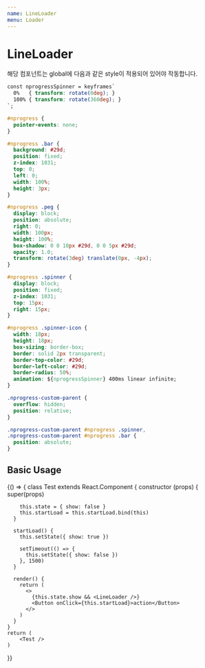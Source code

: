```yaml
---
name: LineLoader
menu: Loader
---
```



# LineLoader

<Props of={LineLoader} />

해당 컴포넌트는 global에 다음과 같은 style이 적용되어 있어야 작동합니다.
```css
const nprogressSpinner = keyframes`
  0%   { transform: rotate(0deg); }
  100% { transform: rotate(360deg); }
`;

#nprogress {
  pointer-events: none;
}

#nprogress .bar {
  background: #29d;
  position: fixed;
  z-index: 1031;
  top: 0;
  left: 0;
  width: 100%;
  height: 3px;
}

#nprogress .peg {
  display: block;
  position: absolute;
  right: 0;
  width: 100px;
  height: 100%;
  box-shadow: 0 0 10px #29d, 0 0 5px #29d;
  opacity: 1.0;
  transform: rotate(3deg) translate(0px, -4px);
}

#nprogress .spinner {
  display: block;
  position: fixed;
  z-index: 1031;
  top: 15px;
  right: 15px;
}

#nprogress .spinner-icon {
  width: 18px;
  height: 18px;
  box-sizing: border-box;
  border: solid 2px transparent;
  border-top-color: #29d;
  border-left-color: #29d;
  border-radius: 50%;
  animation: ${nprogressSpinner} 400ms linear infinite;
}

.nprogress-custom-parent {
  overflow: hidden;
  position: relative;
}

.nprogress-custom-parent #nprogress .spinner,
.nprogress-custom-parent #nprogress .bar {
  position: absolute;
}
```

## Basic Usage

<Playground>
  {() => {
    class Test extends React.Component {
      constructor (props) {
        super(props)

        this.state = { show: false }
        this.startLoad = this.startLoad.bind(this)
      }

      startLoad() {
        this.setState({ show: true })

        setTimeout(() => {
          this.setState({ show: false })
        }, 1500)
      }

      render() {
        return (
          <>
            {this.state.show && <LineLoader />}
            <Button onClick={this.startLoad}>action</Button>
          </>
        )
      }
    }
    return (
        <Test />
    )
  }}
</Playground>
